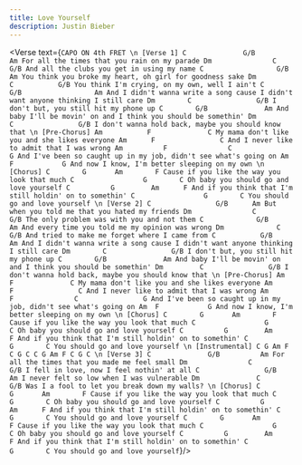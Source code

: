```yaml
---
title: Love Yourself
description: Justin Bieber
---
```



<Verse text={`
CAPO ON 4th FRET
\n
[Verse 1]
            C              G/B          Am
For all the times that you rain on my parade
            Dm               C        G/B
And all the clubs you get in using my name
              C                  G/B         Am
You think you broke my heart, oh girl for goodness sake
              Dm            C           G/B
You think I'm crying, on my own, well I ain't
                   C           G/B                  Am
And I didn't wanna write a song cause I didn't want anyone thinking I still care
   Dm        C                G/B
I don't but, you still hit my phone up
                 C        G/B              Am
And baby I'll be movin' on and I think you should be somethin'
              Dm         C                G/B
I don't wanna hold back, maybe you should know that
\n
[Pre-Chorus]
              Am           F              C
My mama don't like you and she likes everyone
            Am      F                C
And I never like to admit that I was wrong
                 Am          F               C                G
And I've been so caught up in my job, didn't see what's going on
          Am  F            G
And now I know, I'm better sleeping on my own
\n
[Chorus]
             C        G       Am        F
Cause if you like the way you look that much
        C                 G        C
Oh baby you should go and love yourself
           C          G         Am      F
And if you think that I'm still holdin' on to somethin'
C                 G        C
You should go and love yourself
\n
[Verse 2]
             C                G/B      Am
But when you told me that you hated my friends
         Dm               C           G/B
The only problem was with you and not them
          C             G/B            Am
And every time you told me my opinion was wrong
             Dm             C            G/B
And tried to make me forget where I came from
                   C           G/B                  Am
And I didn't wanna write a song cause I didn't want anyone thinking I still care
   Dm        C                G/B
I don't but, you still hit my phone up
                 C        G/B              Am
And baby I'll be movin' on and I think you should be somethin'
              Dm         C                G/B
I don't wanna hold back, maybe you should know that
\n
[Pre-Chorus]
              Am           F              C
My mama don't like you and she likes everyone
            Am      F                C
And I never like to admit that I was wrong
                 Am          F               C                G
And I've been so caught up in my job, didn't see what's going on
          Am  F            G
And now I know, I'm better sleeping on my own
\n
[Chorus]
             C        G       Am        F
Cause if you like the way you look that much
        C                 G        C
Oh baby you should go and love yourself
           C          G         Am      F
And if you think that I'm still holdin' on to somethin'
C                 G        C
You should go and love yourself
\n
[Instrumental]
C G Am F
C G C
C G Am F
C G C
\n
[Verse 3]
            C              G/B          Am
For all the times that you made me feel small
          Dm               C          G/B
I fell in love, now I feel nothin' at all
        C                G/B          Am
I never felt so low when I was vulnerable
        Dm              C             G/B
Was I a fool to let you break down my walls?
\n
[Chorus]
             C        G       Am        F
Cause if you like the way you look that much
        C                 G        C
Oh baby you should go and love yourself
           C          G         Am      F
And if you think that I'm still holdin' on to somethin'
C                 G        C
You should go and love yourself
             C        G       Am        F
Cause if you like the way you look that much
        C                 G        C
Oh baby you should go and love yourself
           C          G         Am      F
And if you think that I'm still holdin' on to somethin'
C                 G        C
You should go and love yourself
`}/>

